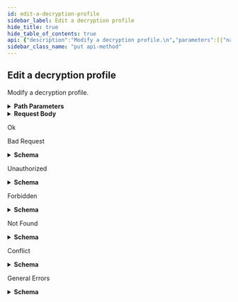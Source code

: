 ```yaml
---
id: edit-a-decryption-profile
sidebar_label: Edit a decryption profile
hide_title: true
hide_table_of_contents: true
api: {"description":"Modify a decryption profile.\n","parameters":[{"name":"id","in":"path","required":true,"schema":{"type":"string"},"description":"The uuid of the resource"}],"requestBody":{"content":{"application/json":{"schema":{"type":"object","required":["name"],"properties":{"name":{"type":"string","pattern":"^[A-Za-z0-9]{1}[A-Za-z0-9_\\-\\.\\s]{0,}$","description":"Must start with alphanumeric char and should contain only alphanemeric, underscore, hyphen, dot or space"},"id":{"type":"string","readOnly":true,"example":"abcd-1234","description":"uuid of the resource"},"ssl_forward_proxy":{"type":"object","properties":{"auto_include_altname":{"type":"boolean","default":false},"block_client_cert":{"type":"boolean","default":false},"block_expired_certificate":{"type":"boolean","default":false},"block_timeout_cert":{"type":"boolean","default":false},"block_tls13_downgrade_no_resource":{"type":"boolean","default":false},"block_unknown_cert":{"type":"boolean","default":false},"block_unsupported_cipher":{"type":"boolean","default":false},"block_unsupported_version":{"type":"boolean","default":false},"block_untrusted_issuer":{"type":"boolean","default":false},"restrict_cert_exts":{"type":"boolean","default":false},"strip_alpn":{"type":"boolean","default":false}}},"ssl_inbound_proxy":{"type":"object","properties":{"block_if_hsm_unavailable":{"type":"boolean","default":false},"block_if_no_resource":{"type":"boolean","default":false},"block_unsupported_cipher":{"type":"boolean","default":false},"block_unsupported_version":{"type":"boolean","default":false}}},"ssl_no_proxy":{"type":"object","properties":{"block_expired_certificate":{"type":"boolean","default":false},"block_untrusted_issuer":{"type":"boolean","default":false}}},"ssl_protocol_settings":{"type":"object","properties":{"auth_algo_md5":{"type":"boolean","default":true},"auth_algo_sha1":{"type":"boolean","default":true},"auth_algo_sha256":{"type":"boolean","default":true},"auth_algo_sha384":{"type":"boolean","default":true},"enc_algo_3des":{"type":"boolean","default":true},"enc_algo_aes_128_cbc":{"type":"boolean","default":true},"enc_algo_aes_128_gcm":{"type":"boolean","default":true},"enc_algo_aes_256_cbc":{"type":"boolean","default":true},"enc_algo_aes_256_gcm":{"type":"boolean","default":true},"enc_algo_chacha20_poly1305":{"type":"boolean","default":true},"enc_algo_rc4":{"type":"boolean","default":true},"keyxchg_algo_dhe":{"type":"boolean","default":true},"keyxchg_algo_ecdhe":{"type":"boolean","default":true},"keyxchg_algo_rsa":{"type":"boolean","default":true},"max_version":{"type":"string","default":"tls1-2","enum":["sslv3","tls1-0","tls1-1","tls1-2","tls1-3","max"]},"min_version":{"type":"string","default":"tls1-0","enum":["sslv3","tls1-0","tls1-1","tls1-2","tls1-3"]}}}}}}},"description":"The decryption profile you want to edit"},"responses":{"200":{"description":"Ok"},"400":{"description":"Bad Request","content":{"application/json":{"schema":{"type":"object","properties":{"_errors":{"type":"array","items":{"title":"Cause Info","type":"object","properties":{"code":{"type":"string"},"message":{"type":"string"},"details":{"type":"object"},"help":{"type":"string"}}}},"_request_id":{"type":"string"}}},"examples":{"input_format_mismatch":{"summary":"Input Format Mismatch","value":{"_errors":[{"code":"E003","message":"Input Format Mismatch: input-format=json","details":{}}],"_request_id":"abcd-1234"}},"output_format_mismatch":{"summary":"Output Format Mismatch","value":{"_errors":[{"code":"E003","message":"Output Format Mismatch: output-format=json Accept=xml","details":{}}],"_request_id":"abcd-1234"}},"missing_query_parameter":{"summary":"Missing Query Parameter","value":{"_errors":[{"code":"E003","message":"Missing Query Parameter: name","details":{}}],"_request_id":"abcd-1234"}},"invalid_query_parameter":{"summary":"Invalid Query Parameter","value":{"_errors":[{"code":"E003","message":"Invalid Query Parameter: location=invalid","details":{}}],"_request_id":"abcd-1234"}},"missing_body":{"summary":"Missing Body","value":{"_errors":[{"code":"E003","message":"Missing Body","details":{}}],"_request_id":"abcd-1234"}},"invalid_object":{"summary":"Invalid Object","value":{"_errors":[{"code":"E003","message":"Invalid Object","details":{}}],"_request_id":"abcd-1234"}}}}}},"401":{"description":"Unauthorized","content":{"application/json":{"schema":{"type":"object","properties":{"_errors":{"type":"array","items":{"title":"Cause Info","type":"object","properties":{"code":{"type":"string"},"message":{"type":"string"},"details":{"type":"object"},"help":{"type":"string"}}}},"_request_id":{"type":"string"}}},"examples":{"auth_not_authenticated":{"summary":"Not Authenticated","value":{"_errors":[{"code":"E016","message":"Not Authenticated","details":{}}],"_request_id":"abcd-1234"}},"invalid_credential":{"summary":"Invalid Credential","value":{"_errors":[{"code":"E016","message":"Invalid Credential","details":{}}],"_request_id":"abcd-1234"}},"key_too_long":{"summary":"Key Too Long","value":{"_errors":[{"code":"E016","message":"Key Too Long","details":{}}],"_request_id":"abcd-1234"}},"key_expired":{"summary":"Key Expired","value":{"_errors":[{"code":"E016","message":"Key Expired","details":{}}],"_request_id":"abcd-1234"}},"need_password_change":{"summary":"Need Password Change","value":{"_errors":[{"code":"E016","message":"The password needs to be changed.","details":{}}],"_request_id":"abcd-1234"}}}}}},"403":{"description":"Forbidden","content":{"application/json":{"schema":{"type":"object","properties":{"_errors":{"type":"array","items":{"title":"Cause Info","type":"object","properties":{"code":{"type":"string"},"message":{"type":"string"},"details":{"type":"object"},"help":{"type":"string"}}}},"_request_id":{"type":"string"}}},"examples":{"auth_unauthorized":{"summary":"Unauthorized","value":{"_errors":[{"code":"E007","message":"Unauthorized","details":{}}],"_request_id":"abcd-1234"}}}}}},"404":{"description":"Not Found","content":{"application/json":{"schema":{"type":"object","properties":{"_errors":{"type":"array","items":{"title":"Cause Info","type":"object","properties":{"code":{"type":"string"},"message":{"type":"string"},"details":{"type":"object"},"help":{"type":"string"}}}},"_request_id":{"type":"string"}}},"examples":{"object_not_present":{"summary":"Object Not Present","value":{"_errors":[{"code":"E005","message":"Object Not Present","details":{}}],"_request_id":"abcd-1234"}}}}}},"409":{"description":"Conflict","content":{"application/json":{"schema":{"type":"object","properties":{"_errors":{"type":"array","items":{"title":"Cause Info","type":"object","properties":{"code":{"type":"string"},"message":{"type":"string"},"details":{"type":"object"},"help":{"type":"string"}}}},"_request_id":{"type":"string"}}},"examples":{"object_not_unique":{"summary":"Object Not Unique","value":{"_errors":[{"code":"E016","message":"Object Not Unique","details":{}}],"_request_id":"abcd-1234"}},"name_not_unique":{"summary":"Name Not Unique","value":{"_errors":[{"code":"E006","message":"Name Not Unique","details":{}}],"_request_id":"abcd-1234"}},"reference_not_zero":{"summary":"Reference Not Zero","value":{"_errors":[{"code":"E009","message":"Reference Not Zero","details":{}}],"_request_id":"abcd-1234"}}}}}},"default":{"description":"General Errors","content":{"application/json":{"schema":{"type":"object","properties":{"_errors":{"type":"array","items":{"title":"Cause Info","type":"object","properties":{"code":{"type":"string"},"message":{"type":"string"},"details":{"type":"object"},"help":{"type":"string"}}}},"_request_id":{"type":"string"}}},"examples":{"version_not_supported":{"summary":"Version Not Supported","value":{"_errors":[{"code":"E012","message":"Version Not Supported","details":{}}],"_request_id":"abcd-1234"}},"method_not_allowed":{"summary":"Method Not Supported","value":{"_errors":[{"code":"E012","message":"Method Not Supported","details":{}}],"_request_id":"abcd-1234"}},"action_not_supported":{"summary":"Action Not Supported","value":{"_errors":[{"code":"E012","message":"Action Not Supported: move","details":{}}],"_request_id":"abcd-1234"}},"bad_xpath":{"summary":"Bad XPath","value":{"_errors":[{"code":"E013","message":"Bad XPath","details":{}}],"_request_id":"abcd-1234"}},"invalid_command":{"summary":"Invalid Command","value":{"_errors":[{"code":"E003","message":"Invalid Command","details":{}}],"_request_id":"abcd-1234"}},"malformed_command":{"summary":"Malformed Command","value":{"_errors":[{"code":"E003","message":"Malformed Command","details":{}}],"_request_id":"abcd-1234"}},"session_timeout":{"summary":"Session Timeout","value":{"_errors":[{"code":4,"message":"Session Timeout","details":{}}],"_request_id":"abcd-1234"}}}}}}},"tags":["DecryptionProfiles"],"security":[{"Bearer":[]}],"operationId":"put-sse-config-v1-decryption-profiles-id","method":"put","path":"/sse/config/v1/decryption-profiles/{id}","servers":[{"url":"https://api.sase.paloaltonetworks.com"}],"securitySchemes":{"Bearer":{"type":"http","scheme":"bearer"}},"jsonRequestBodyExample":{"name":"string","id":"abcd-1234","ssl_forward_proxy":{"auto_include_altname":false,"block_client_cert":false,"block_expired_certificate":false,"block_timeout_cert":false,"block_tls13_downgrade_no_resource":false,"block_unknown_cert":false,"block_unsupported_cipher":false,"block_unsupported_version":false,"block_untrusted_issuer":false,"restrict_cert_exts":false,"strip_alpn":false},"ssl_inbound_proxy":{"block_if_hsm_unavailable":false,"block_if_no_resource":false,"block_unsupported_cipher":false,"block_unsupported_version":false},"ssl_no_proxy":{"block_expired_certificate":false,"block_untrusted_issuer":false},"ssl_protocol_settings":{"auth_algo_md5":true,"auth_algo_sha1":true,"auth_algo_sha256":true,"auth_algo_sha384":true,"enc_algo_3des":true,"enc_algo_aes_128_cbc":true,"enc_algo_aes_128_gcm":true,"enc_algo_aes_256_cbc":true,"enc_algo_aes_256_gcm":true,"enc_algo_chacha20_poly1305":true,"enc_algo_rc4":true,"keyxchg_algo_dhe":true,"keyxchg_algo_ecdhe":true,"keyxchg_algo_rsa":true,"max_version":"tls1-2","min_version":"tls1-0"}},"info":{"version":"1.0","x-logo":{"url":"pan-logo.png"},"title":"Decryption Profile Management","description":"Manages decryption profiles.\n","contact":{}},"postman":{"name":"Edit a decryption profile","description":{"content":"Modify a decryption profile.\n","type":"text/plain"},"url":{"path":["sse","config","v1","decryption-profiles",":id"],"host":["{{baseUrl}}"],"query":[],"variable":[{"disabled":false,"description":{"content":"(Required) The uuid of the resource","type":"text/plain"},"type":"any","value":"","key":"id"}]},"header":[{"key":"Content-Type","value":"application/json"},{"key":"Accept","value":"application/json"}],"method":"PUT","body":{"mode":"raw","raw":"\"\"","options":{"raw":{"language":"json"}}},"auth":{"type":"bearer","bearer":[{"type":"any","value":"<Bearer Token>","key":"token"}]}}}
sidebar_class_name: "put api-method"
---
```



## Edit a decryption profile



Modify a decryption profile.


<details style={{"marginBottom":"1rem"}}><summary style={{}}><strong>Path Parameters</strong></summary><div><ul><ParamsItem className={"paramsItem"} param={{"name":"id","in":"path","required":true,"schema":{"type":"string"},"description":"The uuid of the resource"}}></ParamsItem></ul></div></details><details style={{}}><summary style={{"textAlign":"left"}}><strong>Request Body</strong></summary><div style={{"textAlign":"left","marginLeft":"1rem"}}><div style={{"marginTop":"1rem","marginBottom":"1rem"}}>

The decryption profile you want to edit

</div></div><ul style={{"marginLeft":"1rem"}}><SchemaItem collapsible={false} name={"name"} required={true} schemaDescription={"Must start with alphanumeric char and should contain only alphanemeric, underscore, hyphen, dot or space"} schemaName={"string"} qualifierMessage={"**Possible values:** Value must match regular expression `^[A-Za-z0-9]{1}[A-Za-z0-9_\\-\\.\\s]{0,}$`"}></SchemaItem><SchemaItem collapsible={false} name={"id"} required={false} schemaDescription={"uuid of the resource"} schemaName={"string"} qualifierMessage={undefined}></SchemaItem><SchemaItem collapsible={true} className={"schemaItem"}><details style={{}}><summary style={{}}><strong>ssl_forward_proxy</strong><span style={{"opacity":"0.6"}}> object</span></summary><div style={{"marginLeft":"1rem"}}><ul><SchemaItem collapsible={false} name={"auto_include_altname"} required={false} schemaDescription={undefined} schemaName={"boolean"} qualifierMessage={undefined}></SchemaItem><SchemaItem collapsible={false} name={"block_client_cert"} required={false} schemaDescription={undefined} schemaName={"boolean"} qualifierMessage={undefined}></SchemaItem><SchemaItem collapsible={false} name={"block_expired_certificate"} required={false} schemaDescription={undefined} schemaName={"boolean"} qualifierMessage={undefined}></SchemaItem><SchemaItem collapsible={false} name={"block_timeout_cert"} required={false} schemaDescription={undefined} schemaName={"boolean"} qualifierMessage={undefined}></SchemaItem><SchemaItem collapsible={false} name={"block_tls13_downgrade_no_resource"} required={false} schemaDescription={undefined} schemaName={"boolean"} qualifierMessage={undefined}></SchemaItem><SchemaItem collapsible={false} name={"block_unknown_cert"} required={false} schemaDescription={undefined} schemaName={"boolean"} qualifierMessage={undefined}></SchemaItem><SchemaItem collapsible={false} name={"block_unsupported_cipher"} required={false} schemaDescription={undefined} schemaName={"boolean"} qualifierMessage={undefined}></SchemaItem><SchemaItem collapsible={false} name={"block_unsupported_version"} required={false} schemaDescription={undefined} schemaName={"boolean"} qualifierMessage={undefined}></SchemaItem><SchemaItem collapsible={false} name={"block_untrusted_issuer"} required={false} schemaDescription={undefined} schemaName={"boolean"} qualifierMessage={undefined}></SchemaItem><SchemaItem collapsible={false} name={"restrict_cert_exts"} required={false} schemaDescription={undefined} schemaName={"boolean"} qualifierMessage={undefined}></SchemaItem><SchemaItem collapsible={false} name={"strip_alpn"} required={false} schemaDescription={undefined} schemaName={"boolean"} qualifierMessage={undefined}></SchemaItem></ul></div></details></SchemaItem><SchemaItem collapsible={true} className={"schemaItem"}><details style={{}}><summary style={{}}><strong>ssl_inbound_proxy</strong><span style={{"opacity":"0.6"}}> object</span></summary><div style={{"marginLeft":"1rem"}}><ul><SchemaItem collapsible={false} name={"block_if_hsm_unavailable"} required={false} schemaDescription={undefined} schemaName={"boolean"} qualifierMessage={undefined}></SchemaItem><SchemaItem collapsible={false} name={"block_if_no_resource"} required={false} schemaDescription={undefined} schemaName={"boolean"} qualifierMessage={undefined}></SchemaItem><SchemaItem collapsible={false} name={"block_unsupported_cipher"} required={false} schemaDescription={undefined} schemaName={"boolean"} qualifierMessage={undefined}></SchemaItem><SchemaItem collapsible={false} name={"block_unsupported_version"} required={false} schemaDescription={undefined} schemaName={"boolean"} qualifierMessage={undefined}></SchemaItem></ul></div></details></SchemaItem><SchemaItem collapsible={true} className={"schemaItem"}><details style={{}}><summary style={{}}><strong>ssl_no_proxy</strong><span style={{"opacity":"0.6"}}> object</span></summary><div style={{"marginLeft":"1rem"}}><ul><SchemaItem collapsible={false} name={"block_expired_certificate"} required={false} schemaDescription={undefined} schemaName={"boolean"} qualifierMessage={undefined}></SchemaItem><SchemaItem collapsible={false} name={"block_untrusted_issuer"} required={false} schemaDescription={undefined} schemaName={"boolean"} qualifierMessage={undefined}></SchemaItem></ul></div></details></SchemaItem><SchemaItem collapsible={true} className={"schemaItem"}><details style={{}}><summary style={{}}><strong>ssl_protocol_settings</strong><span style={{"opacity":"0.6"}}> object</span></summary><div style={{"marginLeft":"1rem"}}><ul><SchemaItem collapsible={false} name={"auth_algo_md5"} required={false} schemaDescription={undefined} schemaName={"boolean"} qualifierMessage={undefined}></SchemaItem><SchemaItem collapsible={false} name={"auth_algo_sha1"} required={false} schemaDescription={undefined} schemaName={"boolean"} qualifierMessage={undefined}></SchemaItem><SchemaItem collapsible={false} name={"auth_algo_sha256"} required={false} schemaDescription={undefined} schemaName={"boolean"} qualifierMessage={undefined}></SchemaItem><SchemaItem collapsible={false} name={"auth_algo_sha384"} required={false} schemaDescription={undefined} schemaName={"boolean"} qualifierMessage={undefined}></SchemaItem><SchemaItem collapsible={false} name={"enc_algo_3des"} required={false} schemaDescription={undefined} schemaName={"boolean"} qualifierMessage={undefined}></SchemaItem><SchemaItem collapsible={false} name={"enc_algo_aes_128_cbc"} required={false} schemaDescription={undefined} schemaName={"boolean"} qualifierMessage={undefined}></SchemaItem><SchemaItem collapsible={false} name={"enc_algo_aes_128_gcm"} required={false} schemaDescription={undefined} schemaName={"boolean"} qualifierMessage={undefined}></SchemaItem><SchemaItem collapsible={false} name={"enc_algo_aes_256_cbc"} required={false} schemaDescription={undefined} schemaName={"boolean"} qualifierMessage={undefined}></SchemaItem><SchemaItem collapsible={false} name={"enc_algo_aes_256_gcm"} required={false} schemaDescription={undefined} schemaName={"boolean"} qualifierMessage={undefined}></SchemaItem><SchemaItem collapsible={false} name={"enc_algo_chacha20_poly1305"} required={false} schemaDescription={undefined} schemaName={"boolean"} qualifierMessage={undefined}></SchemaItem><SchemaItem collapsible={false} name={"enc_algo_rc4"} required={false} schemaDescription={undefined} schemaName={"boolean"} qualifierMessage={undefined}></SchemaItem><SchemaItem collapsible={false} name={"keyxchg_algo_dhe"} required={false} schemaDescription={undefined} schemaName={"boolean"} qualifierMessage={undefined}></SchemaItem><SchemaItem collapsible={false} name={"keyxchg_algo_ecdhe"} required={false} schemaDescription={undefined} schemaName={"boolean"} qualifierMessage={undefined}></SchemaItem><SchemaItem collapsible={false} name={"keyxchg_algo_rsa"} required={false} schemaDescription={undefined} schemaName={"boolean"} qualifierMessage={undefined}></SchemaItem><SchemaItem collapsible={false} name={"max_version"} required={false} schemaDescription={undefined} schemaName={"string"} qualifierMessage={"**Possible values:** [`sslv3`, `tls1-0`, `tls1-1`, `tls1-2`, `tls1-3`, `max`]"}></SchemaItem><SchemaItem collapsible={false} name={"min_version"} required={false} schemaDescription={undefined} schemaName={"string"} qualifierMessage={"**Possible values:** [`sslv3`, `tls1-0`, `tls1-1`, `tls1-2`, `tls1-3`]"}></SchemaItem></ul></div></details></SchemaItem></ul></details><div><Tabs><TabItem label={"200"} value={"200"}><div>

Ok

</div><div></div></TabItem><TabItem label={"400"} value={"400"}><div>

Bad Request

</div><div><details style={{}}><summary style={{"textAlign":"left"}}><strong>Schema</strong></summary><div style={{"textAlign":"left","marginLeft":"1rem"}}></div><ul style={{"marginLeft":"1rem"}}><SchemaItem collapsible={true} className={"schemaItem"}><details style={{}}><summary style={{}}><strong>_errors</strong><span style={{"opacity":"0.6"}}> object[]</span></summary><div style={{"marginLeft":"1rem"}}><ul><SchemaItem collapsible={false} name={"code"} required={false} schemaDescription={undefined} schemaName={"string"} qualifierMessage={undefined}></SchemaItem><SchemaItem collapsible={false} name={"message"} required={false} schemaDescription={undefined} schemaName={"string"} qualifierMessage={undefined}></SchemaItem><SchemaItem collapsible={true} className={"schemaItem"}><details style={{}}><summary style={{}}><strong>details</strong><span style={{"opacity":"0.6"}}> object</span></summary><div style={{"marginLeft":"1rem"}}></div></details></SchemaItem><SchemaItem collapsible={false} name={"help"} required={false} schemaDescription={undefined} schemaName={"string"} qualifierMessage={undefined}></SchemaItem></ul></div></details></SchemaItem><SchemaItem collapsible={false} name={"_request_id"} required={false} schemaDescription={undefined} schemaName={"string"} qualifierMessage={undefined}></SchemaItem></ul></details></div></TabItem><TabItem label={"401"} value={"401"}><div>

Unauthorized

</div><div><details style={{}}><summary style={{"textAlign":"left"}}><strong>Schema</strong></summary><div style={{"textAlign":"left","marginLeft":"1rem"}}></div><ul style={{"marginLeft":"1rem"}}><SchemaItem collapsible={true} className={"schemaItem"}><details style={{}}><summary style={{}}><strong>_errors</strong><span style={{"opacity":"0.6"}}> object[]</span></summary><div style={{"marginLeft":"1rem"}}><ul><SchemaItem collapsible={false} name={"code"} required={false} schemaDescription={undefined} schemaName={"string"} qualifierMessage={undefined}></SchemaItem><SchemaItem collapsible={false} name={"message"} required={false} schemaDescription={undefined} schemaName={"string"} qualifierMessage={undefined}></SchemaItem><SchemaItem collapsible={true} className={"schemaItem"}><details style={{}}><summary style={{}}><strong>details</strong><span style={{"opacity":"0.6"}}> object</span></summary><div style={{"marginLeft":"1rem"}}></div></details></SchemaItem><SchemaItem collapsible={false} name={"help"} required={false} schemaDescription={undefined} schemaName={"string"} qualifierMessage={undefined}></SchemaItem></ul></div></details></SchemaItem><SchemaItem collapsible={false} name={"_request_id"} required={false} schemaDescription={undefined} schemaName={"string"} qualifierMessage={undefined}></SchemaItem></ul></details></div></TabItem><TabItem label={"403"} value={"403"}><div>

Forbidden

</div><div><details style={{}}><summary style={{"textAlign":"left"}}><strong>Schema</strong></summary><div style={{"textAlign":"left","marginLeft":"1rem"}}></div><ul style={{"marginLeft":"1rem"}}><SchemaItem collapsible={true} className={"schemaItem"}><details style={{}}><summary style={{}}><strong>_errors</strong><span style={{"opacity":"0.6"}}> object[]</span></summary><div style={{"marginLeft":"1rem"}}><ul><SchemaItem collapsible={false} name={"code"} required={false} schemaDescription={undefined} schemaName={"string"} qualifierMessage={undefined}></SchemaItem><SchemaItem collapsible={false} name={"message"} required={false} schemaDescription={undefined} schemaName={"string"} qualifierMessage={undefined}></SchemaItem><SchemaItem collapsible={true} className={"schemaItem"}><details style={{}}><summary style={{}}><strong>details</strong><span style={{"opacity":"0.6"}}> object</span></summary><div style={{"marginLeft":"1rem"}}></div></details></SchemaItem><SchemaItem collapsible={false} name={"help"} required={false} schemaDescription={undefined} schemaName={"string"} qualifierMessage={undefined}></SchemaItem></ul></div></details></SchemaItem><SchemaItem collapsible={false} name={"_request_id"} required={false} schemaDescription={undefined} schemaName={"string"} qualifierMessage={undefined}></SchemaItem></ul></details></div></TabItem><TabItem label={"404"} value={"404"}><div>

Not Found

</div><div><details style={{}}><summary style={{"textAlign":"left"}}><strong>Schema</strong></summary><div style={{"textAlign":"left","marginLeft":"1rem"}}></div><ul style={{"marginLeft":"1rem"}}><SchemaItem collapsible={true} className={"schemaItem"}><details style={{}}><summary style={{}}><strong>_errors</strong><span style={{"opacity":"0.6"}}> object[]</span></summary><div style={{"marginLeft":"1rem"}}><ul><SchemaItem collapsible={false} name={"code"} required={false} schemaDescription={undefined} schemaName={"string"} qualifierMessage={undefined}></SchemaItem><SchemaItem collapsible={false} name={"message"} required={false} schemaDescription={undefined} schemaName={"string"} qualifierMessage={undefined}></SchemaItem><SchemaItem collapsible={true} className={"schemaItem"}><details style={{}}><summary style={{}}><strong>details</strong><span style={{"opacity":"0.6"}}> object</span></summary><div style={{"marginLeft":"1rem"}}></div></details></SchemaItem><SchemaItem collapsible={false} name={"help"} required={false} schemaDescription={undefined} schemaName={"string"} qualifierMessage={undefined}></SchemaItem></ul></div></details></SchemaItem><SchemaItem collapsible={false} name={"_request_id"} required={false} schemaDescription={undefined} schemaName={"string"} qualifierMessage={undefined}></SchemaItem></ul></details></div></TabItem><TabItem label={"409"} value={"409"}><div>

Conflict

</div><div><details style={{}}><summary style={{"textAlign":"left"}}><strong>Schema</strong></summary><div style={{"textAlign":"left","marginLeft":"1rem"}}></div><ul style={{"marginLeft":"1rem"}}><SchemaItem collapsible={true} className={"schemaItem"}><details style={{}}><summary style={{}}><strong>_errors</strong><span style={{"opacity":"0.6"}}> object[]</span></summary><div style={{"marginLeft":"1rem"}}><ul><SchemaItem collapsible={false} name={"code"} required={false} schemaDescription={undefined} schemaName={"string"} qualifierMessage={undefined}></SchemaItem><SchemaItem collapsible={false} name={"message"} required={false} schemaDescription={undefined} schemaName={"string"} qualifierMessage={undefined}></SchemaItem><SchemaItem collapsible={true} className={"schemaItem"}><details style={{}}><summary style={{}}><strong>details</strong><span style={{"opacity":"0.6"}}> object</span></summary><div style={{"marginLeft":"1rem"}}></div></details></SchemaItem><SchemaItem collapsible={false} name={"help"} required={false} schemaDescription={undefined} schemaName={"string"} qualifierMessage={undefined}></SchemaItem></ul></div></details></SchemaItem><SchemaItem collapsible={false} name={"_request_id"} required={false} schemaDescription={undefined} schemaName={"string"} qualifierMessage={undefined}></SchemaItem></ul></details></div></TabItem><TabItem label={"default"} value={"default"}><div>

General Errors

</div><div><details style={{}}><summary style={{"textAlign":"left"}}><strong>Schema</strong></summary><div style={{"textAlign":"left","marginLeft":"1rem"}}></div><ul style={{"marginLeft":"1rem"}}><SchemaItem collapsible={true} className={"schemaItem"}><details style={{}}><summary style={{}}><strong>_errors</strong><span style={{"opacity":"0.6"}}> object[]</span></summary><div style={{"marginLeft":"1rem"}}><ul><SchemaItem collapsible={false} name={"code"} required={false} schemaDescription={undefined} schemaName={"string"} qualifierMessage={undefined}></SchemaItem><SchemaItem collapsible={false} name={"message"} required={false} schemaDescription={undefined} schemaName={"string"} qualifierMessage={undefined}></SchemaItem><SchemaItem collapsible={true} className={"schemaItem"}><details style={{}}><summary style={{}}><strong>details</strong><span style={{"opacity":"0.6"}}> object</span></summary><div style={{"marginLeft":"1rem"}}></div></details></SchemaItem><SchemaItem collapsible={false} name={"help"} required={false} schemaDescription={undefined} schemaName={"string"} qualifierMessage={undefined}></SchemaItem></ul></div></details></SchemaItem><SchemaItem collapsible={false} name={"_request_id"} required={false} schemaDescription={undefined} schemaName={"string"} qualifierMessage={undefined}></SchemaItem></ul></details></div></TabItem></Tabs></div>
      